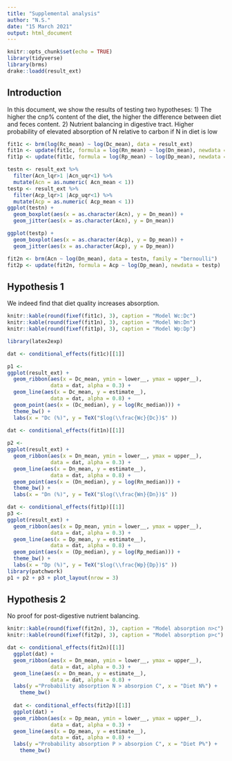 ```yaml
---
title: "Supplemental analysis"
author: "N.S."
date: "15 March 2021"
output: html_document
---
```


```r
knitr::opts_chunk$set(echo = TRUE)
library(tidyverse)
library(brms)
drake::loadd(result_ext)
```
## Introduction

In this document, we show the results of testing two hypotheses: 
1) The higher the cnp% content of the diet, the higher the difference between diet and feces content. 
2) Nutrient balancing in digestive tract. Higher probability of elevated absorption of N relative to carbon if N in diet is low

```r
fit1c <- brm(log(Rc_mean) ~ log(Dc_mean), data = result_ext)
fit1n <- update(fit1c, formula = log(Rn_mean) ~ log(Dn_mean), newdata = result_ext)
fit1p <- update(fit1c, formula = log(Rp_mean) ~ log(Dp_mean), newdata = result_ext)
```

```r

testn <- result_ext %>%
  filter(Acn_lqr>1 |Acn_uqr<1) %>%
  mutate(Acn = as.numeric( Acn_mean < 1))
testp <- result_ext %>%
  filter(Acp_lqr>1 |Acp_uqr<1) %>%
  mutate(Acp = as.numeric( Acp_mean < 1))
ggplot(testn) +
  geom_boxplot(aes(x = as.character(Acn), y = Dn_mean)) +
  geom_jitter(aes(x = as.character(Acn), y = Dn_mean))

ggplot(testp) +
  geom_boxplot(aes(x = as.character(Acp), y = Dp_mean)) +
  geom_jitter(aes(x = as.character(Acp), y = Dp_mean))

fit2n <- brm(Acn ~ log(Dn_mean), data = testn, family = "bernoulli")
fit2p <- update(fit2n, formula = Acp ~ log(Dp_mean), newdata = testp)
```


## Hypothesis 1
We indeed find that diet quality increases absorption. 


```r
knitr::kable(round(fixef(fit1c), 3), caption = "Model Wc:Dc")
knitr::kable(round(fixef(fit1n), 3), caption = "Model Wn:Dn")
knitr::kable(round(fixef(fit1p), 3), caption = "Model Wp:Dp")

```


```r
library(latex2exp)

dat <- conditional_effects(fit1c)[[1]]

p1 <-
ggplot(result_ext) +
  geom_ribbon(aes(x = Dc_mean, ymin = lower__, ymax = upper__), 
              data = dat, alpha = 0.3) +
  geom_line(aes(x = Dc_mean, y = estimate__), 
              data = dat, alpha = 0.8) +
  geom_point(aes(x = (Dc_median), y = log(Rc_median))) +
  theme_bw() +
  labs(x = "Dc (%)", y = TeX("$log(\\frac{Wc}{Dc})$" ))
 
dat <- conditional_effects(fit1n)[[1]]

p2 <-
ggplot(result_ext) +
  geom_ribbon(aes(x = Dn_mean, ymin = lower__, ymax = upper__), 
              data = dat, alpha = 0.3) +
  geom_line(aes(x = Dn_mean, y = estimate__), 
              data = dat, alpha = 0.8) +
  geom_point(aes(x = (Dn_median), y = log(Rn_median))) +
  theme_bw() +
  labs(x = "Dn (%)", y = TeX("$log(\\frac{Wn}{Dn})$" ))

dat <- conditional_effects(fit1p)[[1]]
p3 <-
ggplot(result_ext) +
  geom_ribbon(aes(x = Dp_mean, ymin = lower__, ymax = upper__), 
              data = dat, alpha = 0.3) +
  geom_line(aes(x = Dp_mean, y = estimate__), 
              data = dat, alpha = 0.8) +
  geom_point(aes(x = (Dp_median), y = log(Rp_median))) +
  theme_bw() +
  labs(x = "Dp (%)", y = TeX("$log(\\frac{Wp}{Dp})$" ))
library(patchwork)
p1 + p2 + p3 + plot_layout(nrow = 3)
```

## Hypothesis 2
No proof for post-digestive nutrient balancing. 

```r
knitr::kable(round(fixef(fit2n), 3), caption = "Model absorption n>c")
knitr::kable(round(fixef(fit2p), 3), caption = "Model absorption p>c")

```

```r
dat <- conditional_effects(fit2n)[[1]] 
  ggplot(dat) +
  geom_ribbon(aes(x = Dn_mean, ymin = lower__, ymax = upper__), 
              data = dat, alpha = 0.3) +
  geom_line(aes(x = Dn_mean, y = estimate__), 
              data = dat, alpha = 0.8) +
  labs(y ="Probability absorption N > absorpion C", x = "Diet N%") +
    theme_bw()
  
  dat <- conditional_effects(fit2p)[[1]] 
  ggplot(dat) +
  geom_ribbon(aes(x = Dp_mean, ymin = lower__, ymax = upper__), 
              data = dat, alpha = 0.3) +
  geom_line(aes(x = Dp_mean, y = estimate__), 
              data = dat, alpha = 0.8) +
  labs(y ="Probability absorption P > absorpion C", x = "Diet P%") +
    theme_bw()
  
```




